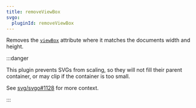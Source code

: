 ```yaml
---
title: removeViewBox
svgo:
  pluginId: removeViewBox
---
```


Removes the [`viewBox`](https://developer.mozilla.org/docs/Web/SVG/Attribute/viewBox) attribute where it matches the documents width and height.

:::danger

This plugin prevents SVGs from scaling, so they will not fill their parent container, or may clip if the container is too small.

See [svg/svgo#1128](https://github.com/svg/svgo/issues/1128) for more context.

:::
